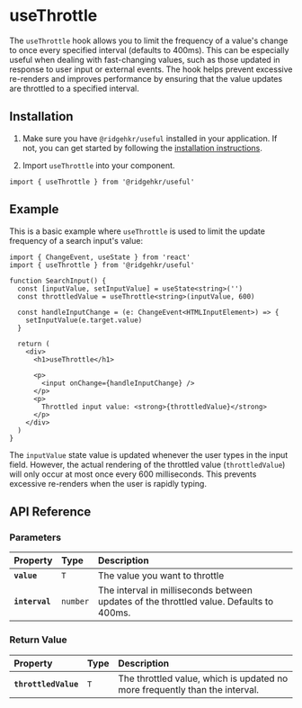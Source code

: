 # useThrottle

The `useThrottle` hook allows you to limit the frequency of a value's change to once every specified interval (defaults to 400ms). This can be especially useful when dealing with fast-changing values, such as those updated in response to user input or external events. The hook helps prevent excessive re-renders and improves performance by ensuring that the value updates are throttled to a specified interval.

## Installation

1. Make sure you have `@ridgehkr/useful` installed in your application. If not, you can get started by following the [installation instructions](/#getting-started).

2. Import `useThrottle` into your component.

```tsx
import { useThrottle } from '@ridgehkr/useful'
```

## Example

This is a basic example where `useThrottle` is used to limit the update frequency of a search input's value:

```tsx /useThrottle/ filename="SearchForm.tsx"
import { ChangeEvent, useState } from 'react'
import { useThrottle } from '@ridgehkr/useful'

function SearchInput() {
  const [inputValue, setInputValue] = useState<string>('')
  const throttledValue = useThrottle<string>(inputValue, 600)

  const handleInputChange = (e: ChangeEvent<HTMLInputElement>) => {
    setInputValue(e.target.value)
  }

  return (
    <div>
      <h1>useThrottle</h1>

      <p>
        <input onChange={handleInputChange} />
      </p>
      <p>
        Throttled input value: <strong>{throttledValue}</strong>
      </p>
    </div>
  )
}
```

The `inputValue` state value is updated whenever the user types in the input field. However, the actual rendering of the throttled value (`throttledValue`) will only occur at most once every 600 milliseconds. This prevents excessive re-renders when the user is rapidly typing.

## API Reference

### Parameters

| Property       | Type     | Description                                                                             |
| :------------- | :------- | :-------------------------------------------------------------------------------------- |
| **`value`**    | `T`      | The value you want to throttle                                                          |
| **`interval`** | `number` | The interval in milliseconds between updates of the throttled value. Defaults to 400ms. |

### Return Value

| Property             | Type | Description                                                                 |
| :------------------- | :--- | :-------------------------------------------------------------------------- |
| **`throttledValue`** | `T`  | The throttled value, which is updated no more frequently than the interval. |
